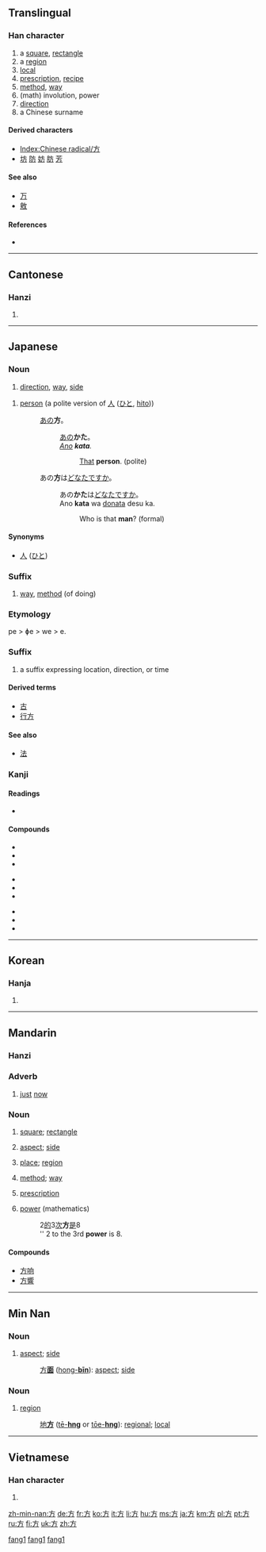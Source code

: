 {{also|万}}
==Translingual==
{{stroke order|type=tbw|strokes=4}}
{{stroke order|type=tanimate}}

===Han character===
{{Han char|rn=70|rad=方|as=00|sn=4|four=0022<sub>7</sub>|canj=卜竹尸 (YHS)}}

# a [[square]], [[rectangle]]
# a [[region]]
# [[local]]
# [[prescription]], [[recipe]]
# [[method]], [[way]]
# (math) involution, power
# [[direction]]
# a Chinese surname

====Derived characters====
* [[Index:Chinese radical/方]]
* [[坊]] [[防]] [[妨]] [[肪]] [[芳]]

====See also====
* [[万]] <!-- Graphically similar -->
* [[敫]]

====References====
* {{Han ref|kx=0481.030|dkj=13620|dj=0842.050|hdz=32172.010|uh=65B9|ud=26041|bh=A4E8|bd=42216}}

----

==Cantonese==

===Hanzi===
{{yue-hanzi|jyut=|y=fong1}}

# {{defn|lang=yue|sort=方00}}

----

==Japanese==

===Noun===
{{ja-noun|k|count=|hira=ほう|rom=hō}}

# [[direction]], [[way]], [[side]]

{{ja-noun|k|count=|hira=かた|rom=kata}}

# [[person]] (a polite version of [[人]] ([[ひと]], [[hito]]))
#: [[あの]]'''方'''。
#:: [[あの]]'''かた'''。
#:: ''[[ano|Ano]] '''kata'''.''
#::: [[that|That]] '''person'''. (polite)
#: あの'''方'''は[[どなた]]ですか。
#:: あの'''かた'''は[[どなた]]ですか。
#:: Ano '''kata''' wa [[donata]] desu ka.
#::: Who is that '''man'''? (formal)

====Synonyms====
* [[人]] ([[ひと]]) {{qualifier|plain}}

===Suffix===
{{ja-pos|k|suffix|hira=かた|rom=-kata}}

# [[way]], [[method]] (of doing)

===Etymology===

pe > ɸe > we > e.

===Suffix===
{{ja-pos|h|suffix|hhira=へ|rom=-e|hidx=え}}
# a suffix expressing location, direction, or time

====Derived terms====

* [[古]]
* [[行方]]

====See also====
* [[法]]

===Kanji===
{{ja-kanji|grade=2|rs=方00}}

====Readings====
* {{ja-readings|on=[[ほう]] ([[hō]])|kun=[[かた]] ([[kata]]), [[ならべる]] ([[naraberu]]), [[くらべる]] ([[kuraberu]])}}

====Compounds====
{{top3}}
* {{l|ja|sc=Jpan|方正|tr=ほうせい, hōsei}}
* {{l|ja|sc=Jpan|方形|tr=ほうけい, hōkei}}
* {{l|ja|sc=Jpan|方式|tr=ほうしき, hōshiki}}
{{mid3}}
* {{l|ja|sc=Jpan|方術|tr=ほうじゅつ, hōjutsu}}
* {{l|ja|sc=Jpan|方法|tr=ほうほう, hōhō}}
* {{l|ja|sc=Jpan|方面|tr=ほうめん, hōmen}}
{{mid3}}
* {{l|ja|sc=Jpan|方針|tr=ほうしん, hōshin}}
* {{l|ja|sc=Jpan|夕方|tr=ゆうがた, yūgata}}
* {{l|ja|sc=Jpan|味方|tr=みかた, mikata}}
{{bottom}}

----

==Korean==

===Hanja===
{{ko-hanja|hangeul=방|eumhun=모|rv=bang|mr=pang|y=pang}}

# {{defn|lang=ko|sort=方00}}

----

==Mandarin==

===Hanzi===
{{cmn-hanzi|pin=[[fāng]] ([[fang1]]), [[fēng]] ([[feng1]]), [[páng]] ([[pang2]]), [[wǎng]] ([[wang3]])|wg=fang<sup>1</sup>, feng<sup>1</sup>, p'ang<sup>2</sup>, wang<sup>3</sup>}}

===Adverb===
{{cmn-adv|ts|pin=fāng|pint=fang1|rs=方00}}

# {{literary|lang=zh-tw|skey=方00}} [[just]] [[now]]

===Noun===
{{cmn-noun|ts|pin=fāng|pint=fang1|rs=方00}}

# {{Elementary Mandarin|lang=zh-tw|skey=方00}} [[square]]; [[rectangle]]
# {{Intermediate Mandarin|lang=zh-tw|skey=方00}} [[aspect]]; [[side]]
# {{Intermediate Mandarin|lang=zh-tw|skey=方00}} [[place]]; [[region]]
# {{Intermediate Mandarin|lang=zh-tw|skey=方00}} [[method]]; [[way]]
# {{Intermediate Mandarin|lang=zh-tw|skey=方00}} [[prescription]]
# {{Intermediate Mandarin|lang=zh-tw|skey=方00}} [[power]] (mathematics)
#: 2[[的]]3[[次]]'''方'''[[是]]8
#: '' 2 to the 3rd '''power''' is 8.

====Compounds====
* [[方响]]
* [[方響]]

[[Category:zh-cn:Elementary Mandarin|fang1]]
[[Category:zh-cn:Intermediate Mandarin|fang1]]
[[Category:Simplified Chinese literary terms|fang1]]

----

==Min Nan==

===Noun===
{{nan-noun|ts|poj=hong|pojt=hong1|rs=方00}}

# [[aspect]]; [[side]]
#: [[方面|方'''面''']] ([[hong-bīn|hong-'''bīn''']]): [[aspect]]; [[side]]

===Noun===
{{nan-noun|ts|poj=hng|pojt=hng1|rs=方00}}

# [[region]]
#: [[地方|地'''方''']] ([[tē-hng|tē-'''hng''']] or [[tōe-hng|tōe-'''hng''']]): [[regional]]; [[local]]

----

==Vietnamese==

===Han character===
{{vi-hantu|[[phương]], [[vuông]]|rs=方00}}

# {{defn|lang=vi|sort=方00}}

[[zh-min-nan:方]]
[[de:方]]
[[fr:方]]
[[ko:方]]
[[it:方]]
[[li:方]]
[[hu:方]]
[[ms:方]]
[[ja:方]]
[[km:方]]
[[pl:方]]
[[pt:方]]
[[ru:方]]
[[fi:方]]
[[uk:方]]
[[zh:方]]